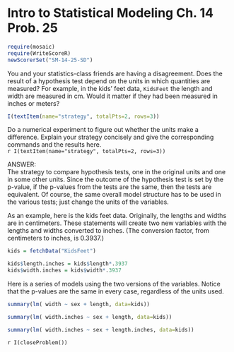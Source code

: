 Intro to Statistical Modeling Ch. 14 Prob. 25
========================================================
```r
require(mosaic)
require(WriteScoreR)
newScorerSet("SM-14-25-SD")
```
You and your statistics-class friends are having a disagreement.  Does the result of a hypothesis test depend on the units in which quantities are measured?  For example, in the kids' feet data, `KidsFeet` the length and width are measured in cm.  Would it matter if they had been measured in inches or meters?
```r
I(textItem(name="strategy", totalPts=2, rows=3))
```
Do a numerical experiment to figure out whether the units make a difference.  Explain your strategy concisely and give the corresponding commands and the results here.      
`r I(textItem(name="strategy", totalPts=2, rows=3))`

<aside>
ANSWER:    
The strategy to compare hypothesis tests, one in the original units and one in some other units.  Since the outcome of the hypothesis test is set by the p-value, if the p-values from the tests are the same, then the tests are equivalent.  Of course, the same overall model structure has to be used in the various tests; just change the units of the variables.

As an example, here is the kids feet data.  Originally, the lengths and widths are in centimeters.  These statements will create two new variables with the lengths and widths converted to inches.  (The conversion factor, from centimeters to inches, is 0.3937.)
```r
kids = fetchData("KidsFeet")
```

```r
kids$length.inches = kids$length*.3937
kids$width.inches = kids$width*.3937
```


Here is a series of models using the two versions of the variables.  Notice that the p-values are the same in every case, regardless of the units used.

```r
summary(lm( width ~ sex + length, data=kids))
```

```r
summary(lm( width.inches ~ sex + length, data=kids))
```

```r
summary(lm( width.inches ~ sex + length.inches, data=kids))
```

</aside>

`r I(closeProblem())`
